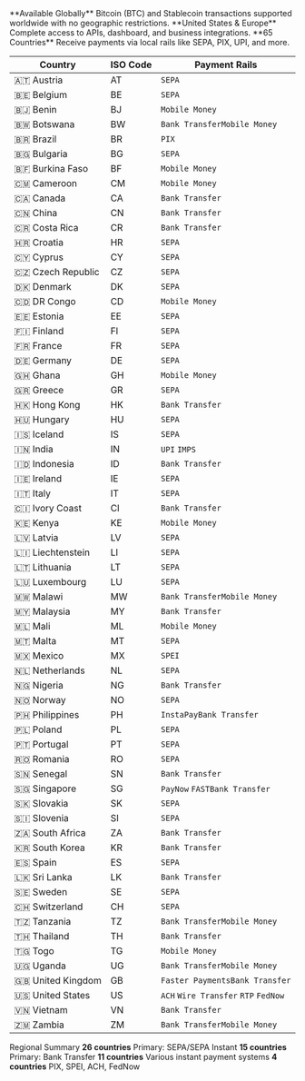 <CardGroup cols={3}>
  <Card title="Cryptocurrency" icon="bitcoin" iconType="solid">
    **Available Globally**
Bitcoin (BTC) and Stablecoin transactions supported worldwide with no geographic restrictions.
  </Card>
  <Card title="Full Platform Access" icon="building" iconType="solid">
    **United States & Europe**
Complete access to APIs, dashboard, and business integrations.
  </Card>
  <Card title="Local Payment Rails" icon="globe" iconType="solid">
    **65 Countries**
Receive payments via local rails like SEPA, PIX, UPI, and more.
  </Card>
</CardGroup>

<table>
  <thead>
    <tr>
      <th>Country</th>
      <th>ISO Code</th>
      <th>Payment Rails</th>
    </tr>
  </thead>
  <tbody>
    <tr>
      <td>🇦🇹 Austria</td>
      <td>AT</td>
      <td><code>SEPA</code> </td>
    </tr>
    <tr>
      <td>🇧🇪 Belgium</td>
      <td>BE</td>
      <td><code>SEPA</code> </td>
    </tr>
    <tr>
      <td>🇧🇯 Benin</td>
      <td>BJ</td>
      <td><code>Mobile Money</code></td>
    </tr>
    <tr>
      <td>🇧🇼 Botswana</td>
      <td>BW</td>
      <td><code>Bank Transfer</code><code>Mobile Money</code></td>
    </tr>
    <tr>
      <td>🇧🇷 Brazil</td>
      <td>BR</td>
      <td><code>PIX</code></td>
    </tr>
    <tr>
      <td>🇧🇬 Bulgaria</td>
      <td>BG</td>
      <td><code>SEPA</code> </td>
    </tr>
    <tr>
      <td>🇧🇫 Burkina Faso</td>
      <td>BF</td>
      <td><code>Mobile Money</code></td>
    </tr>
    <tr>
      <td>🇨🇲 Cameroon</td>
      <td>CM</td>
      <td><code>Mobile Money</code></td>
    </tr>
    <tr>
      <td>🇨🇦 Canada</td>
      <td>CA</td>
      <td><code>Bank Transfer</code></td>
    </tr>
    <tr>
      <td>🇨🇳 China</td>
      <td>CN</td>
      <td><code>Bank Transfer</code></td>
    </tr>
    <tr>
      <td>🇨🇷 Costa Rica</td>
      <td>CR</td>
      <td><code>Bank Transfer</code></td>
    </tr>
    <tr>
      <td>🇭🇷 Croatia</td>
      <td>HR</td>
      <td><code>SEPA</code> </td>
    </tr>
    <tr>
      <td>🇨🇾 Cyprus</td>
      <td>CY</td>
      <td><code>SEPA</code> </td>
    </tr>
    <tr>
      <td>🇨🇿 Czech Republic</td>
      <td>CZ</td>
      <td><code>SEPA</code> </td>
    </tr>
    <tr>
      <td>🇩🇰 Denmark</td>
      <td>DK</td>
      <td><code>SEPA</code> </td>
    </tr>
    <tr>
      <td>🇨🇩 DR Congo</td>
      <td>CD</td>
      <td><code>Mobile Money</code></td>
    </tr>
    <tr>
      <td>🇪🇪 Estonia</td>
      <td>EE</td>
      <td><code>SEPA</code> </td>
    </tr>
    <tr>
      <td>🇫🇮 Finland</td>
      <td>FI</td>
      <td><code>SEPA</code> </td>
    </tr>
    <tr>
      <td>🇫🇷 France</td>
      <td>FR</td>
      <td><code>SEPA</code> </td>
    </tr>
    <tr>
      <td>🇩🇪 Germany</td>
      <td>DE</td>
      <td><code>SEPA</code> </td>
    </tr>
    <tr>
      <td>🇬🇭 Ghana</td>
      <td>GH</td>
      <td><code>Mobile Money</code></td>
    </tr>
    <tr>
      <td>🇬🇷 Greece</td>
      <td>GR</td>
      <td><code>SEPA</code> </td>
    </tr>
    <tr>
      <td>🇭🇰 Hong Kong</td>
      <td>HK</td>
      <td><code>Bank Transfer</code></td>
    </tr>
    <tr>
      <td>🇭🇺 Hungary</td>
      <td>HU</td>
      <td><code>SEPA</code> </td>
    </tr>
    <tr>
      <td>🇮🇸 Iceland</td>
      <td>IS</td>
      <td><code>SEPA</code> </td>
    </tr>
    <tr>
      <td>🇮🇳 India</td>
      <td>IN</td>
      <td><code>UPI</code> <code>IMPS</code></td>
    </tr>
    <tr>
      <td>🇮🇩 Indonesia</td>
      <td>ID</td>
      <td><code>Bank Transfer</code></td>
    </tr>
    <tr>
      <td>🇮🇪 Ireland</td>
      <td>IE</td>
      <td><code>SEPA</code> </td>
    </tr>
    <tr>
      <td>🇮🇹 Italy</td>
      <td>IT</td>
      <td><code>SEPA</code> </td>
    </tr>
    <tr>
      <td>🇨🇮 Ivory Coast</td>
      <td>CI</td>
      <td><code>Bank Transfer</code></td>
    </tr>
    <tr>
      <td>🇰🇪 Kenya</td>
      <td>KE</td>
      <td><code>Mobile Money</code></td>
    </tr>
    <tr>
      <td>🇱🇻 Latvia</td>
      <td>LV</td>
      <td><code>SEPA</code> </td>
    </tr>
    <tr>
      <td>🇱🇮 Liechtenstein</td>
      <td>LI</td>
      <td><code>SEPA</code> </td>
    </tr>
    <tr>
      <td>🇱🇹 Lithuania</td>
      <td>LT</td>
      <td><code>SEPA</code> </td>
    </tr>
    <tr>
      <td>🇱🇺 Luxembourg</td>
      <td>LU</td>
      <td><code>SEPA</code> </td>
    </tr>
    <tr>
      <td>🇲🇼 Malawi</td>
      <td>MW</td>
      <td><code>Bank Transfer</code><code>Mobile Money</code></td>
    </tr>
    <tr>
      <td>🇲🇾 Malaysia</td>
      <td>MY</td>
      <td><code>Bank Transfer</code></td>
    </tr>
    <tr>
      <td>🇲🇱 Mali</td>
      <td>ML</td>
      <td><code>Mobile Money</code></td>
    </tr>
    <tr>
      <td>🇲🇹 Malta</td>
      <td>MT</td>
      <td><code>SEPA</code> </td>
    </tr>
    <tr>
      <td>🇲🇽 Mexico</td>
      <td>MX</td>
      <td><code>SPEI</code></td>
    </tr>
    <tr>
      <td>🇳🇱 Netherlands</td>
      <td>NL</td>
      <td><code>SEPA</code> </td>
    </tr>
    <tr>
      <td>🇳🇬 Nigeria</td>
      <td>NG</td>
      <td><code>Bank Transfer</code></td>
    </tr>
    <tr>
      <td>🇳🇴 Norway</td>
      <td>NO</td>
      <td><code>SEPA</code></td>
    </tr>
    <tr>
      <td>🇵🇭 Philippines</td>
      <td>PH</td>
      <td><code>InstaPay</code><code>Bank Transfer</code></td>
    </tr>
    <tr>
      <td>🇵🇱 Poland</td>
      <td>PL</td>
      <td><code>SEPA</code> </td>
    </tr>
    <tr>
      <td>🇵🇹 Portugal</td>
      <td>PT</td>
      <td><code>SEPA</code> </td>
    </tr>
    <tr>
      <td>🇷🇴 Romania</td>
      <td>RO</td>
      <td><code>SEPA</code> </td>
    </tr>
    <tr>
      <td>🇸🇳 Senegal</td>
      <td>SN</td>
      <td><code>Bank Transfer</code></td>
    </tr>
    <tr>
      <td>🇸🇬 Singapore</td>
      <td>SG</td>
      <td><code>PayNow</code> <code>FAST</code><code>Bank Transfer</code></td>
    </tr>
    <tr>
      <td>🇸🇰 Slovakia</td>
      <td>SK</td>
      <td><code>SEPA</code> </td>
    </tr>
    <tr>
      <td>🇸🇮 Slovenia</td>
      <td>SI</td>
      <td><code>SEPA</code> </td>
    </tr>
    <tr>
      <td>🇿🇦 South Africa</td>
      <td>ZA</td>
      <td><code>Bank Transfer</code></td>
    </tr>
    <tr>
      <td>🇰🇷 South Korea</td>
      <td>KR</td>
      <td><code>Bank Transfer</code></td>
    </tr>
    <tr>
      <td>🇪🇸 Spain</td>
      <td>ES</td>
      <td><code>SEPA</code> </td>
    </tr>
    <tr>
      <td>🇱🇰 Sri Lanka</td>
      <td>LK</td>
      <td><code>Bank Transfer</code></td>
    </tr>
    <tr>
      <td>🇸🇪 Sweden</td>
      <td>SE</td>
      <td><code>SEPA</code></td>
    </tr>
    <tr>
      <td>🇨🇭 Switzerland</td>
      <td>CH</td>
      <td><code>SEPA</code></td>
    </tr>
    <tr>
      <td>🇹🇿 Tanzania</td>
      <td>TZ</td>
      <td><code>Bank Transfer</code><code>Mobile Money</code></td>
    </tr>
    <tr>
      <td>🇹🇭 Thailand</td>
      <td>TH</td>
      <td><code>Bank Transfer</code></td>
    </tr>
    <tr>
      <td>🇹🇬 Togo</td>
      <td>TG</td>
      <td><code>Mobile Money</code></td>
    </tr>
    <tr>
      <td>🇺🇬 Uganda</td>
      <td>UG</td>
      <td><code>Bank Transfer</code><code>Mobile Money</code></td>
    </tr>
    <tr>
      <td>🇬🇧 United Kingdom</td>
      <td>GB</td>
      <td><code>Faster Payments</code><code>Bank Transfer</code></td>
    </tr>
    <tr>
      <td>🇺🇸 United States</td>
      <td>US</td>
      <td><code>ACH</code> <code>Wire Transfer</code> <code>RTP</code> <code>FedNow</code></td>
    </tr>
    <tr>
      <td>🇻🇳 Vietnam</td>
      <td>VN</td>
      <td><code>Bank Transfer</code></td>
    </tr>
    <tr>
      <td>🇿🇲 Zambia</td>
      <td>ZM</td>
      <td><code>Bank Transfer</code><code>Mobile Money</code></td>
    </tr>
  </tbody>
</table>

Regional Summary
<CardGroup cols={4}>
  <Card title="Europe" icon="landmark">
    **26 countries**
Primary: SEPA/SEPA Instant
  </Card>
  <Card title="Africa" icon="globe">
    **15 countries**
Primary: Bank Transfer 
  </Card>
  <Card title="Asia-Pacific" icon="earth-asia">
    **11 countries**
Various instant payment systems
  </Card>
  <Card title="Americas" icon="earth-americas">
    **4 countries**
PIX, SPEI, ACH, FedNow
  </Card>
</CardGroup>
